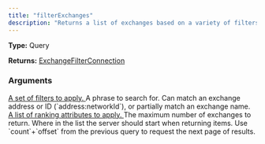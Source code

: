 ```yaml
---
title: "filterExchanges"
description: "Returns a list of exchanges based on a variety of filters."
---
```


**Type:** Query

**Returns:** [ExchangeFilterConnection](/api-reference/types/exchangefilterconnection)

### Arguments

<a href="/api-reference/types/exchangefilters">
  <ResponseField name="filters" type="ExchangeFilters">
    A set of filters to apply.
  </ResponseField>
</a>

<ResponseField name="phrase" type="String">
  A phrase to search for. Can match an exchange address or ID (`address:networkId`), or partially match an exchange name.
</ResponseField>

<a href="/api-reference/types/exchangeranking">
  <ResponseField name="rankings" type="[ExchangeRanking]">
    A list of ranking attributes to apply.
  </ResponseField>
</a>

<ResponseField name="limit" type="Int">
  The maximum number of exchanges to return.
</ResponseField>

<ResponseField name="offset" type="Int">
  Where in the list the server should start when returning items. Use `count`+`offset` from the previous query to request the next page of results.
</ResponseField>

